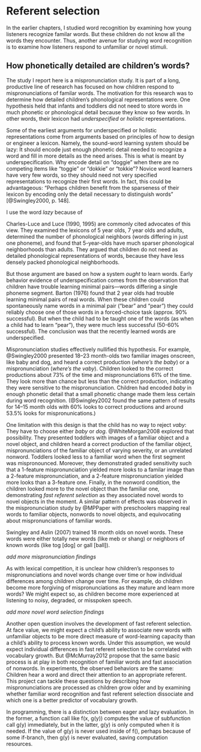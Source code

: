 Referent selection {#aim2-introduction}
=======================================================================

In the earlier chapters, I studied word recognition by examining how
young listeners recognize familar words. But these children do not know
all the words they encounter. Thus, another avenue for studying word
recognition is to examine how listeners respond to unfamiliar or novel
stimuli.

How phonetically detailed are children's words?
------------------------------------------------------------------------

The study I report here is a mispronunciation study. It is part of a long, productive line of research has focused on how children respond to
mispronunciations of familar words. The motivation for this research was to determine how
detailed children's phonological representations were. One hypothesis
held that infants and toddlers did not need to store words in much
phonetic or phonological detail because they know so few words. In other words, their lexicon had *underspecified* or *holistic* representations.

Some of the earliest arguments for underspecified or holistic representations come from arguments based on principles of how to design or engineer a lexicon. Namely, the sound-word learning system should be lazy: It should encode just enough phonetic detail needed to recognize a word and fill in more details as the need arises. This is what is meant by underspecification. Why encode detail on “doggie” when there are no competing items like “toggie” or “dokkie” or “tokkie”? Novice word learners have very few words, so they should need not very specified representations to recognize their first words. 
In fact, this could be advantageous: "Perhaps children benefit from the sparseness of
their lexicon by encoding only the detail necessary to distinguish
words" [@Swingley2000, p. 148]. 


I use the word *lazy* because of 

Charles-Luce and Luce (1990, 1995) are commonly cited advocates of this view. They examined the lexicons of 5 year olds, 7 year olds and adults, determined the number of phonological neighbors (words differing in just one phoneme), and found that 5-year-olds have much sparser phonological neighborhoods than adults. They argued that children do not need as detailed phonological representations of words, because they have less densely packed phonological neighborhoods.

But those argument are based on how a system *ought* to learn words. Early behavior evidence of underspecification comes from the observation that children have trouble learning minimal pairs—words differing a single phoneme segment. Barton (1976) found that 2 year olds had trouble learning minimal pairs of real words. When these children could spontaneously name words in a minimal pair (“bear” and “pear”) they could reliably choose one of those words in a forced-choice task (approx. 90% successful). But when the child had to be taught one of the words (as when a child had to learn “pear”), they were much less successful (50-60% successful). The conclusion was that the recently learned words are underspecified.




Mispronunciation studies effectively
nullified this hypothesis. For example, @Swingley2000 presented 18--23
month-olds two familiar images onscreen, like baby and dog, and heard a
correct production (*where's the baby*) or a mispronunciation (*where's
the vaby*). Children looked to the correct productions about 73% of the
time and mispronunciations 61% of the time. They look more than chance
but less than the correct production, indicating they were sensitive to
the mispronunciation. Children had encoded *baby* in enough phonetic
detail that a small phonetic change made them less certain during word
recognition. (@Swingley2002 found the same pattern of results for 14--15
month olds with 60% looks to correct productions and around 53.5% looks
for mispronunications.)





One limitation with this design is that the child has no way to reject *vaby*: They have to choose either *baby* or *dog*. @WhiteMorgan2008 explored that possibility.
<!-- @WhiteMorgan2008 changed design to include an iamge of a familiar object and a unfamiliar object on each trial. In this way, a child could reject *vaby* and treat it as a novel word that labels a novel object.  -->
They presented toddlers with images of a
familiar object and a novel object, and children heard a correct production of
the familiar object, mispronunciations of the familiar object of varying
severity, or an unrelated nonword. Toddlers looked less to a familiar
word when the first segment was mispronounced. Moreover, they
demonstrated graded sensitivity such that a 1-feature mispronunciation
yielded more looks to a familar image than a 2-feature mispronunciation,
and a 2-feature mispronunciation yielded more looks than a 3-feature
one. Finally, in the nonword condition, the children looked more to the
novel object than the familiar one, demonstrating *fast referent
selection* as they associated novel words to novel objects in the
moment. A similar pattern of effects was observed in the
mispronunciation study by @MPPaper with preschoolers mapping real words
to familiar objects, nonwords to novel objects, and equivocating about
mispronunciations of familiar words.

Swingley and Aslin (2007) trained 18 month olds on novel words. These words were either totally new words (like meb or shang) or neighbors of known words (like tog [dog] or gall [ball]). 

_add more mispronunciation findings_

As with lexical competition, it is unclear how children’s responses to
mispronunciations and novel words change over time or how individual
differences among children change over time. For example, do children
become more forgiving of mispronunciations as they mature and learn more
words? We might expect so, as children become more experienced at
listening to noisy, degraded, or misspoken speech.

_add more novel word selection findings_

Another open question involves the development of fast referent
selection. At face value, we might expect a child’s ability to associate
new words with unfamiliar objects to be more direct measure of
word-learning capacity than a child’s ability to process known words.
Under this assumption, we would expect individual differences in fast
referent selection to be correlated with vocabulary growth. But
@McMurray2012 propose that the same basic process is at play in both
recognition of familiar words and fast association of nonwords. In
experiments, the observed behaviors are the same: Children hear a word
and direct their attention to an appropriate referent. This project can
tackle these questions by describing how mispronunciations are processed
as children grow older and by examining whether familiar word
recognition and fast referent selection dissociate and which one is a
better predictor of vocabulary growth.











In programming, there is a distinction between eager and lazy evaluation. In the former, a function call like f(x, g(y)) computes the value of subfunction call g(y) immediately, but in the latter, g(y) is only computed when it is needed. If the value of g(y) is never used inside of f(), perhaps because of some if-branch, then g(y) is never evaluated, saving computation resources.
